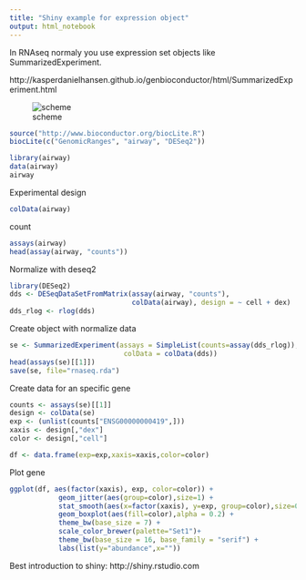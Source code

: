 ```yaml
---
title: "Shiny example for expression object"
output: html_notebook
---
```


In RNAseq normaly you use expression set objects like SummarizedExperiment.

http://kasperdanielhansen.github.io/genbioconductor/html/SummarizedExperiment.html

![scheme](http://www.nature.com/nmeth/journal/v12/n2/images/nmeth.3252-F2.jpg)


```r
source("http://www.bioconductor.org/biocLite.R")
biocLite(c("GenomicRanges", "airway", "DESeq2"))
```

```r
library(airway)
data(airway)
airway
```

Experimental design

```r
colData(airway)
```

count

```r
assays(airway)
head(assay(airway, "counts"))
```

Normalize with deseq2
```r
library(DESeq2)
dds <- DESeqDataSetFromMatrix(assay(airway, "counts"), 
                              colData(airway), design = ~ cell + dex)
dds_rlog <- rlog(dds)
```

Create object with normalize data
```r
se <- SummarizedExperiment(assays = SimpleList(counts=assay(dds_rlog)),
                            colData = colData(dds))
head(assays(se)[[1]])
save(se, file="rnaseq.rda")
```

Create data for an specific gene
```r
counts <- assays(se)[[1]]
design <- colData(se)
exp <- (unlist(counts["ENSG00000000419",]))
xaxis <- design[,"dex"]
color <- design[,"cell"]

df <- data.frame(exp=exp,xaxis=xaxis,color=color)
```

Plot gene
```r
ggplot(df, aes(factor(xaxis), exp, color=color)) +
            geom_jitter(aes(group=color),size=1) +
            stat_smooth(aes(x=factor(xaxis), y=exp, group=color),size=0.3, fill="grey80") +
            geom_boxplot(aes(fill=color),alpha = 0.2) +
            theme_bw(base_size = 7) +
            scale_color_brewer(palette="Set1")+
            theme_bw(base_size = 16, base_family = "serif") +
            labs(list(y="abundance",x=""))
```

Best introduction to shiny: http://shiny.rstudio.com

